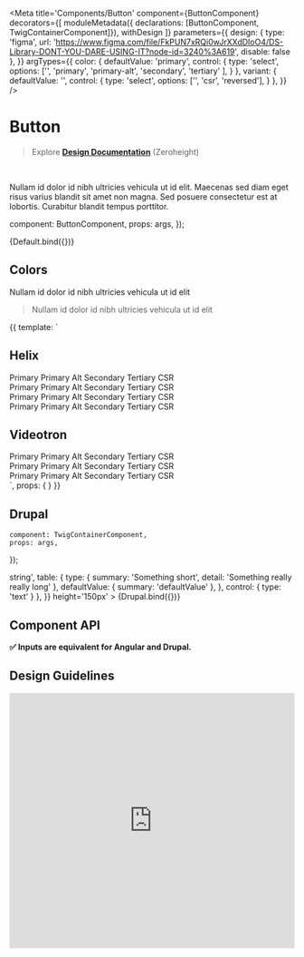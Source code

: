 
<!-- subcomponents={ ListHeading, ListItem } -->
<Meta 
    title='Components/Button' 
    component={ButtonComponent}
    decorators={[
        moduleMetadata({ declarations: [ButtonComponent, TwigContainerComponent]}),
        withDesign
    ]}
    parameters={{
        design: {
            type: 'figma',
            url: 'https://www.figma.com/file/FkPUN7xRQi0wJrXXdDIoO4/DS-Library-DONT-YOU-DARE-USING-IT?node-id=3240%3A619',
            disable: false
        },
    }}
    argTypes={{
        color: { 
            defaultValue: 'primary',
            control: { 
                type: 'select',
                options: ['', 'primary', 'primary-alt', 'secondary', 'tertiary' ],
            }
        },
        variant: { 
            defaultValue: '',
            control: { 
                type: 'select',
                options: ['', 'csr', 'reversed'],
            }
        },
    }}
/>


# Button

> Explore **[Design Documentation](https://zeroheight.com/79f1d3365/p/70ccb4--buttons)** (Zeroheight)

<br/>

Nullam id dolor id nibh ultricies vehicula ut id elit. Maecenas sed diam eget risus varius blandit sit amet non magna. Sed posuere consectetur est at lobortis. Curabitur blandit tempus porttitor.

  component: ButtonComponent,
  props: args,
});

<Preview>
    <Story 
        name='Default' 
        args={{ 
            label: 'Default'
        }}
    >
        {Default.bind({})}
    </Story>
</Preview>


## Colors

Nullam id dolor id nibh ultricies vehicula ut id elit

> Nullam id dolor id nibh ultricies vehicula ut id elit

<Preview>
    <Story 
        name='Colors' 
        parameters={{ 
            controls: { disable: false }
        }}
        height='100px'
    >
    {{
        template: `
            <main>
                <div class='container container-fluid theme-helix'>
                    <h2>Helix</h2>
                    <div class='row'>
                        <div class='col'>
                            <bf-button color='primary'> Primary </bf-button>
                            <bf-button color='primary-alt'> Primary Alt </bf-button>
                            <bf-button color='secondary'> Secondary </bf-button>
                            <bf-button color='tertiary'> Tertiary </bf-button>
                            <bf-button variant='csr'> CSR </bf-button>
                        </div>
                    </div>
                    <div class='row'>
                        <div class='col'>
                            <bf-button color='primary' disabled='true'> Primary </bf-button>
                            <bf-button color='primary-alt' disabled='true'> Primary Alt </bf-button>
                            <bf-button color='secondary' disabled='true'> Secondary </bf-button>
                            <bf-button color='tertiary' disabled='true'> Tertiary </bf-button>
                            <bf-button variant='csr' disabled='true'> CSR </bf-button>
                        </div>
                    </div>
                    <div class='row reversed-bg'>
                        <div class='col'>
                            <bf-button color='primary' reversed='true'> Primary </bf-button>
                            <bf-button color='primary-alt' reversed='true'> Primary Alt </bf-button>
                            <bf-button color='secondary' reversed='true'> Secondary </bf-button>
                            <bf-button color='tertiary' reversed='true'> Tertiary </bf-button>
                            <bf-button variant='csr' reversed='true'> CSR </bf-button>
                        </div>
                    </div>
                    <div class='row reversed-bg'>
                        <div class='col'>
                            <bf-button color='primary' reversed='true' disabled='true'> Primary </bf-button>
                            <bf-button color='primary-alt' reversed='true' disabled='true'> Primary Alt </bf-button>
                            <bf-button color='secondary' reversed='true' disabled='true'> Secondary </bf-button>
                            <bf-button color='tertiary' reversed='true' disabled='true'> Tertiary </bf-button>
                            <bf-button variant='csr' reversed='true' disabled='true'> CSR </bf-button>
                        </div>
                    </div>
                </div>
                <div class='container container-fluid theme-videotron'>
                    <h2>Videotron</h2>
                    <div class='row'>
                        <div class='col'>
                            <bf-button color='primary'> Primary </bf-button>
                            <bf-button color='primary-alt'> Primary Alt </bf-button>
                            <bf-button color='secondary'> Secondary </bf-button>
                            <bf-button color='tertiary'> Tertiary </bf-button>
                            <bf-button variant='csr'> CSR </bf-button>
                        </div>
                    </div>
                    <div class='row'>
                        <div class='col'>
                            <bf-button color='primary' disabled='true'> Primary </bf-button>
                            <bf-button color='primary-alt' disabled='true'> Primary Alt </bf-button>
                            <bf-button color='secondary' disabled='true'> Secondary </bf-button>
                            <bf-button color='tertiary' disabled='true'> Tertiary </bf-button>
                            <bf-button variant='csr' disabled='true'> CSR </bf-button>
                        </div>
                    </div>
                    <div class='row reversed-bg'>
                        <div class='col'>
                            <bf-button color='primary' reversed='true'> Primary </bf-button>
                            <bf-button color='primary-alt' reversed='true'> Primary Alt </bf-button>
                            <bf-button color='secondary' reversed='true'> Secondary </bf-button>
                            <bf-button color='tertiary' reversed='true'> Tertiary </bf-button>
                            <bf-button variant='csr' reversed='true'> CSR </bf-button>
                        </div>
                    </div>
                </div>
            </main>
        `,
        props: {
        }
    }}
    </Story>
</Preview>


## Drupal

    component: TwigContainerComponent,
    props: args,
});

<!-- argTypes: { DrupalSpecificProps: { type : ArgTypes.string, defaultValue: 'initial' } } -->

<Preview>
    <Story 
        name='Drupal'
        args={{ 
            elementPath: 'components/button/twig/button',
            label: 'Drupal',
            DrupalSpecificProps: 'value'
        }}
        argTypes={{
            DrupalSpecificProps: { 
                name: 'Specific Name',
                type: { name: 'string (not display in table?)', required: true },
                defaultValue: 'defaultValue',
                description: 'Description of this property <br/><span class="css-jhru3i">string</span>',
                table: {
                    type: { summary: 'Something short', detail: 'Something really really long' },
                    defaultValue: { summary: 'defaultValue' },
                },
                control: { type: 'text' }
            },
        }}
        height='150px'
    >
        {Drupal.bind({})}
    </Story>
</Preview>

## Component API
**✅  Inputs are equivalent for Angular and Drupal.**

<Props of={ButtonComponent} />

## Design Guidelines
<iframe width='100%' height='450' src='https://www.figma.com/embed?embed_host=share&url=https%3A%2F%2Fwww.figma.com%2Ffile%2FFkPUN7xRQi0wJrXXdDIoO4%2FDS-Library-DONT-YOU-DARE-USING-IT%3Fnode-id%3D3240%253A619&chrome=DOCUMENTATION' frameBorder='0' allowFullScreen></iframe>

<!-- 

Note: argtypes schema

const argTypes = {
  label: {
    name: 'label',
    type: { name: 'string', required: false },
    defaultValue: 'Hello',
    description: 'overwritten description',
    table: {
      type: { summary: 'something short', detail: 'something really really long' },
      defaultValue: { summary: 'Hello' },
    }
    control: {
      type: null
    }
  }
}

Note: To refer to another component:

<Story name='basic radio' height='400px'>{{
  moduleMetadata: {
    declarations: [RadioButtonComponent]
  }
  template: `
    <div class='some-wrapper-with-padding'>
      <my-radio-btn [checked]='checked'>Some Checkbox</my-radio-btn>
    </div>
  `,
  props: {
    checked: true
  }
}}</Story> -->